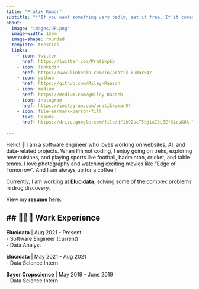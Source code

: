 ```yaml
---
title: "Pratik Kumar"
subtitle: "*'If you want something very badly, set it free. If it comes back to you, it's yours forever. If it doesn't, it was never yours to begin with.'* <br><br> - Indecent Proposal (1993)" 
about:
  image: "images/DP.png"
  image-width: 15em
  image-shape: rounded
  template: trestles
  links:
    - icon: twitter
      href: https://twitter.com/Pratikpkb
    - icon: linkedin
      href: https://www.linkedin.com/in/pratik-kumar04/
    - icon: github
      href: https://github.com/Riley-Raasch
    - icon: medium
      href: https://medium.com/@Riley-Raasch
    - icon: instagram
      href: https://instagram.com/pratikkumar04
    - icon: file-earmark-person-fill
      text: Resume
      href: https://drive.google.com/file/d/1bO2scT5bjixISLEEfXicsK6k-TkwPAHC/view?usp=sharing
    
---
```


Hello! 👋 I am a software engineer who loves working on websites, AI, and data-related projects. When I'm not coding, I enjoy going on treks, exploring new cuisines, and playing sports like football, badminton, cricket, and table tennis. I love photography and watching exciting movies like "Edge of Tomorrow". And I am always up for a coffee !

Currently, I am working at [**Elucidata**](https://www.elucidata.io/), solving some of the complex problems in drug discovery. 

View my **resume** [here](https://drive.google.com/file/d/1bO2scT5bjixISLEEfXicsK6k-TkwPAHC/view?usp=sharing).

## 👨🏻‍💻 Work Experience
---

**Elucidata** | Aug 2021 - Present <br>
  - Software Engineer (current) <br>
  - Data Analyst
  
**Elucidata** | May 2021 - Aug 2021 <br>
  - Data Science Intern

**Bayer Cropscience** | May 2019 - June 2019 <br>
  - Data Science Intern

